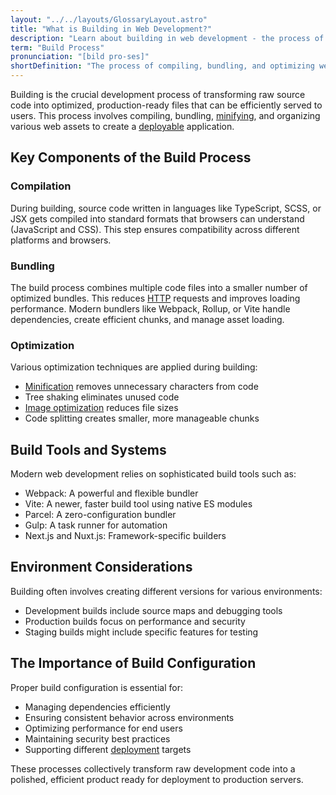 ```yaml
---
layout: "../../layouts/GlossaryLayout.astro"
title: "What is Building in Web Development?"
description: "Learn about building in web development - the process of compiling and preparing code for production deployment, optimizing performance and functionality."
term: "Build Process"
pronunciation: "[bild pro-ses]"
shortDefinition: "The process of compiling, bundling, and optimizing web application code to create a production-ready version for deployment."
---
```


Building is the crucial development process of transforming raw source code into optimized, production-ready files that can be efficiently served to users. This process involves compiling, bundling, [minifying](/glossary/minification), and organizing various web assets to create a [deployable](/glossary/deploy) application.

## Key Components of the Build Process

### Compilation
During building, source code written in languages like TypeScript, SCSS, or JSX gets compiled into standard formats that browsers can understand (JavaScript and CSS). This step ensures compatibility across different platforms and browsers.

### Bundling
The build process combines multiple code files into a smaller number of optimized bundles. This reduces [HTTP](/glossary/http) requests and improves loading performance. Modern bundlers like Webpack, Rollup, or Vite handle dependencies, create efficient chunks, and manage asset loading.

### Optimization
Various optimization techniques are applied during building:
- [Minification](/glossary/minification) removes unnecessary characters from code
- Tree shaking eliminates unused code
- [Image optimization](/glossary/image-optimization) reduces file sizes
- Code splitting creates smaller, more manageable chunks

## Build Tools and Systems
Modern web development relies on sophisticated build tools such as:
- Webpack: A powerful and flexible bundler
- Vite: A newer, faster build tool using native ES modules
- Parcel: A zero-configuration bundler
- Gulp: A task runner for automation
- Next.js and Nuxt.js: Framework-specific builders

## Environment Considerations
Building often involves creating different versions for various environments:
- Development builds include source maps and debugging tools
- Production builds focus on performance and security
- Staging builds might include specific features for testing

## The Importance of Build Configuration
Proper build configuration is essential for:
- Managing dependencies efficiently
- Ensuring consistent behavior across environments
- Optimizing performance for end users
- Maintaining security best practices
- Supporting different [deployment](/glossary/deploy) targets

These processes collectively transform raw development code into a polished, efficient product ready for deployment to production servers.